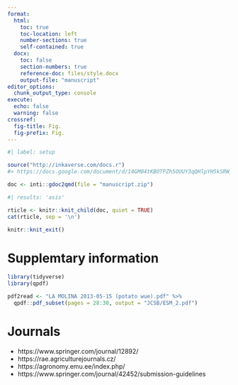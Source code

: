 ```yaml
---
format:
  html:
    toc: true
    toc-location: left
    number-sections: true
    self-contained: true
  docx:
    toc: false
    section-numbers: true
    reference-doc: files/style.docx
    output-file: "manuscript"
editor_options: 
  chunk_output_type: console
execute:
  echo: false
  warning: false
crossref:
  fig-title: Fig.
  fig-prefix: Fig.
---
```


```r
#| label: setup

source("http://inkaverse.com/docs.r")
#> https://docs.google.com/document/d/14GM04tKBOTPZh5OUUY3qQHlpYH5kSRW_YRWuJ6hOgMw/edit#

doc <- inti::gdoc2qmd(file = "manuscript.zip")
```

```r
#| results: 'asis'

rticle <- knitr::knit_child(doc, quiet = TRUE)
cat(rticle, sep = '\n')
```

```r
knitr::knit_exit()
```

# Supplemtary information

```r
library(tidyverse)
library(qpdf)

pdf2read <- "LA MOLINA 2013-05-15 (potato wue).pdf" %>% 
  qpdf::pdf_subset(pages = 28:30, output = "JCSB/ESM_2.pdf")
```

# Journals

- https://www.springer.com/journal/12892/
- https://rae.agriculturejournals.cz/
- https://agronomy.emu.ee/index.php/
- https://www.springer.com/journal/42452/submission-guidelines

